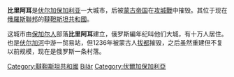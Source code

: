 {{unreferenced|time=2010-06-02T01:37:46+00:00}}
'''比里阿耳'''是[[伏尔加保加利亚|伏尔加保加利亚]]一大城市，后被[[蒙古帝国|蒙古帝国]]在[[比里阿耳攻城戰|攻城戰]]中摧毁。其位于现在[[俄羅斯聯邦|俄羅斯聯邦]]的[[韃靼斯坦共和國|韃靼斯坦共和國]]。

这城市由[[保加尔人|保加尔人]]部落'''比里阿耳'''建立，俄罗斯編年纪叫他们大城，有十万人居住。也是[[伏尔加河|伏尔加河]]中游一贸易站，但1236年被蒙古人[[拔都|拔都]]摧毁，之后虽然重建但不复以前规模，现在是俄罗斯一条村落。

[[Category:韃靼斯坦共和國|Category:韃靼斯坦共和國]]
[[Category:已不存在的俄罗斯城市|Bilär]]
[[Category:伏爾加保加利亞|Category:伏爾加保加利亞]]